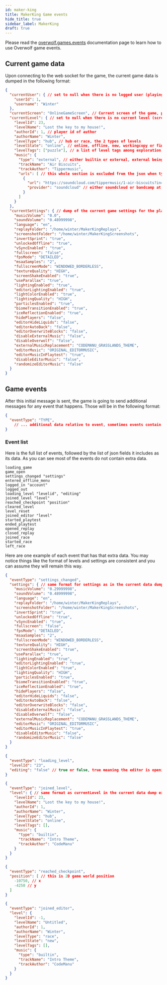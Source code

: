 ```yaml
---
id: maker-king
title: MakerKing Game events
hide_title: true
sidebar_label: MakerKing
draft: true
---
```


<GameInfo gameID={21850} showCompliance={true} showDocs={false}/>

Please read the [overwolf.games.events](.) documentation page to learn how to use Overwolf game events.

## Current game data

Upon connecting to the web socket for the game, the current game data is dumped in the following 
format:

```json
{
  "currentUser": { // set to null when there is no logged user (playing offline or in titlescreen)
    "userId": 1,
    "username": "Winter"
  },
  "currentScreen": "OnlineGameScreen", // Current screen of the game, possible values are OnlineGameScreen, LocalGameScreen, EditorScreen, TitleScreen, AssetLoadingScreen, TransitionScreen, ReplayScreen and OfflineMenuScreen 
  "currentLevel": { // set to null when there is no current level (screen may be TransitionScreen or another screen without a level)
    "levelId": 23,
    "levelName": "Lost the key to my house!",
    "authorId": 1, // player id of author
    "authorName": "Winter",
    "levelType": "hub", // hub or race, the 2 types of levels
    "levelState": "online", // online, offline, new, workingcopy or finished
    "levelTags": ["puzzle"], // a list of level tags among exploration, puzzle, troll, kaizo, practice, auto, speed_challenge or escape_room 
    "music": {
      "type": "external", // either builtin or external, external being for songs with link URLS 
      "trackName": "Air Biscuits",
      "trackAuthor": "Tippermusic", 
      "urls": [ // this whole section is excluded from the json when type = builtin
		{
		  "url": "https://soundcloud.com/tippermusic/1-air-biscuits?in=tippermusic/sets/insolito",
		  "provider": "soundcloud" // either soundcloud or bandcamp at the moment but could be more eventually (like youtube)
		}
	  ]
    }
  },
  "currentSettings": { // dump of the current game settings for the player
    "musicVolume": "0.0",
    "soundVolume": "0.48999998",
    "language": "en",
    "replayFolder": "/home/winter/MakerKingReplays",
    "screenshotFolder": "/home/winter/MakerKingScreenshots",
    "invertSprint": "true",
    "unlockedOffline": "true",
    "vSyncEnabled": "true",
    "fullscreen": "false",
    "fpsMode": "DETAILED",
    "msaaSamples": "2",
    "fullscreenMode": "WINDOWED_BORDERLESS",
    "textureQuality": "HIGH",
    "screenShakeEnabled": "true",
    "useParallax": "true",
    "lightingEnabled": "true",
    "editorLightingEnabled": "true",
    "lightColorEnabled": "true",
    "lightingQuality": "HIGH",
    "particlesEnabled": "true",
    "biomeTransitionEnabled": "true",
    "iceReflectionEnabled": "true",
    "hidePlayers": "false",
    "editorHideLiquids": "false",
    "editorAutoBack": "false",
    "editorOverwriteBlocks": "false",
    "disableExternalMusic": "false",
    "disableOverwolf": "false",
    "externalMusicReplacement": "CODEMANU_GRASSLANDS_THEME",
    "editorMusic": "ORIGINAL_EDITORMUSIC",
    "editorMusicInPlaytest": "true",
    "disableEditorMusic": "false",
    "randomizeEditorMusic": "false"
  }
}
```

## Game events

After this initial message is sent, the game is going to send additional 
messages for any event that happens. Those will be in the following format:

```json
{
  "eventType": "TYPE",
    // ... additional data relative to event, sometimes events contain no data
}
```

### Event list

Here is the full list of events, followed by the list of json fields it includes
as its data. As you can see most of the events do not contain extra data.


```
loading_game
game_open
settings_changed "settings"
entered_offline_menu 
logged_in "account"
logged_out
loading_level "levelid", "editing"
joined_level "level"
reached_checkpoint "position"
cleared_level
level_reset
joined_editor "level"
started_playtest
ended_playtest
opened_replay
closed_replay
joined_race
started_race
left_race
```

Here are one example of each event that has that extra data. You may notice
things like the format of levels and settings are consistent and you can assume
they will remain this way. 

```json
{
  "eventType": "settings_changed",
  "settings": { // same format for settings as in the current data dump 
    "musicVolume": "0.29999998",
    "soundVolume": "0.48999998",
    "language": "en",
    "replayFolder": "/home/winter/MakerKingReplays",
    "screenshotFolder": "/home/winter/MakerKingScreenshots",
    "invertSprint": "true",
    "unlockedOffline": "true",
    "vSyncEnabled": "true",
    "fullscreen": "false",
    "fpsMode": "DETAILED",
    "msaaSamples": "2",
    "fullscreenMode": "WINDOWED_BORDERLESS",
    "textureQuality": "HIGH",
    "screenShakeEnabled": "true",
    "useParallax": "true",
    "lightingEnabled": "true",
    "editorLightingEnabled": "true",
    "lightColorEnabled": "true",
    "lightingQuality": "HIGH",
    "particlesEnabled": "true",
    "biomeTransitionEnabled": "true",
    "iceReflectionEnabled": "true",
    "hidePlayers": "false",
    "editorHideLiquids": "false",
    "editorAutoBack": "false",
    "editorOverwriteBlocks": "false",
    "disableExternalMusic": "false",
    "disableOverwolf": "false",
    "externalMusicReplacement": "CODEMANU_GRASSLANDS_THEME",
    "editorMusic": "ORIGINAL_EDITORMUSIC",
    "editorMusicInPlaytest": "true",
    "disableEditorMusic": "false",
    "randomizeEditorMusic": "false"
  }
}
```


```json
{
  "eventType": "loading_level",
  "levelId": "23",
  "editing": "false" // true or false, true meaning the editor is opening and false meaning the level is about to be played
}
```


```json
{
  "eventType": "joined_level",
  "level": { // same format as currentLevel in the current data dump except here level is never null
    "levelId": 23,
    "levelName": "Lost the key to my house!",
    "authorId": 1,
    "authorName": "Winter",
    "levelType": "hub",
    "levelState": "online",
    "levelTags": [],
    "music": {
      "type": "builtin",
      "trackName": "Intro Theme",
      "trackAuthor": "CodeManu"
    }
  }
}
```

```json
{
  "eventType": "reached_checkpoint",
  "position": [ // this is 2D game world position
    -10750, // x
    -4250 // y
  ]
}
```


```json
{
  "eventType": "joined_editor",
  "level": {
    "levelId": -1,
    "levelName": "Untitled",
    "authorId": 1,
    "authorName": "Winter",
    "levelType": "race",
    "levelState": "new",
    "levelTags": [],
    "music": {
      "type": "builtin",
      "trackName": "Intro Theme",
      "trackAuthor": "CodeManu"
    }
  }
}
```

